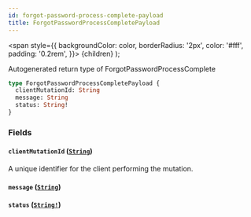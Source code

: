 ```yaml
---
id: forgot-password-process-complete-payload
title: ForgotPasswordProcessCompletePayload
---
```


<span
style={{
      backgroundColor: color,
      borderRadius: '2px',
      color: '#fff',
      padding: '0.2rem',
    }}>
{children}
</span>
);

Autogenerated return type of ForgotPasswordProcessComplete

```graphql
type ForgotPasswordProcessCompletePayload {
  clientMutationId: String
  message: String
  status: String!
}
```

### Fields

#### `clientMutationId` ([`String`](/docs/api/scalars/string))

A unique identifier for the client performing the mutation.

#### `message` ([`String`](/docs/api/scalars/string))

#### `status` ([`String!`](/docs/api/scalars/string))

